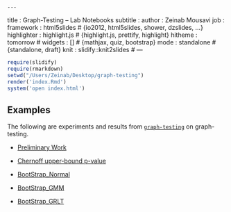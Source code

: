     ---
title       : Graph-Testing -- Lab Notebooks
subtitle    : 
author      : Zeinab Mousavi
job         : 
framework   : html5slides   # {io2012, html5slides, shower, dzslides, ...}
highlighter : highlight.js  # {highlight.js, prettify, highlight}
hitheme     : tomorrow      # 
widgets     : []            # {mathjax, quiz, bootstrap}
mode        : standalone # {standalone, draft}
knit        : slidify::knit2slides #
---

```r
require(slidify)
require(rmarkdown)
setwd("/Users/Zeinab/Desktop/graph-testing")
render('index.Rmd')
system('open index.html')
```

##  Examples
The following are experiments and results from 
[`graph-testing`](https://github.com/neurodata/graph-testing) on graph-testing.

- [Preliminary Work](https://docs.neurodata.io/graph-testing/Code/R/Preliminary.html)
- [Chernoff upper-bound p-value](https://docs.neurodata.io/graph-testing/Code/R/pvalue.html)

- [BootStrap_Normal](https://docs.neurodata.io/graph-testing/Code/R/Bootstrap_SingleGaussian.html)
- [BootStrap_GMM](https://docs.neurodata.io/graph-testing/Code/R/Bootstrap_GMM.html)
- [BootStrap_GRLT](https://docs.neurodata.io/graph-testing/Code/R/GRLT.html)




